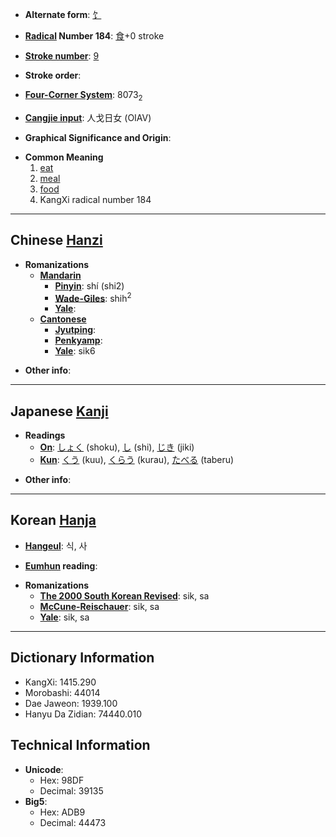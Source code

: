 * '''Alternate form''': [[饣]]

* '''[[Wiktionary:Chinese radical index| Radical]] Number 184''': [[Wiktionary:Chinese radical index 食|食]]+0 stroke

* '''[[Wiktionary:Chinese total strokes index|Stroke number]]''': [[Wiktionary:Chinese total strokes index 9|9]]

* '''Stroke order''': 

* '''[[Wiktionary:Chinese four corner index|Four-Corner System]]''': 8073<sub>2</sub>

* '''[[Wiktionary:Chinese Cangjie index|Cangjie input]]''': 人戈日女 (OIAV)

* '''Graphical Significance and Origin''': 

* '''Common Meaning'''
*#[[eat]]
*# [[meal]]
*# [[food]]
*# KangXi radical number 184


----

== Chinese [[Hanzi]] ==

* '''Romanizations'''
** '''[[Mandarin]]'''
*** '''[[Pinyin]]''': shí (shi2)
*** '''[[Wade-Giles]]''': shih<sup>2</sup>
*** '''[[Yale]]''': 
** '''[[Cantonese]]'''
*** '''[[Jyutping]]''':
*** '''[[Penkyamp]]''': 
*** '''[[Yale]]''': sik6

* '''Other info''': 

----

== Japanese [[Kanji]] ==

* '''Readings'''
** '''[[On]]''': [[しょく]] (shoku), [[し]] (shi), [[じき]] (jiki)
** '''[[Kun]]''': [[くう]] (kuu), [[くらう]] (kurau), [[たべる]] (taberu)

* '''Other info''':  

----

== Korean [[Hanja]] ==

* '''[[Hangeul]]''': 식, 사

* '''[[Eumhun]] reading''': 

* '''Romanizations'''
** '''[[The 2000 South Korean Revised Romanization|The 2000 South Korean Revised]]''': sik, sa
** '''[[McCune-Reischauer]]''': sik, sa
** '''[[Yale]]''': sik, sa

----

== Dictionary Information ==

* KangXi: 1415.290
* Morobashi: 44014
* Dae Jaweon: 1939.100
* Hanyu Da Zidian: 74440.010

== Technical Information ==

* '''Unicode''':
** Hex: 98DF
** Decimal: 39135
* '''Big5''':
** Hex: ADB9
** Decimal: 44473
